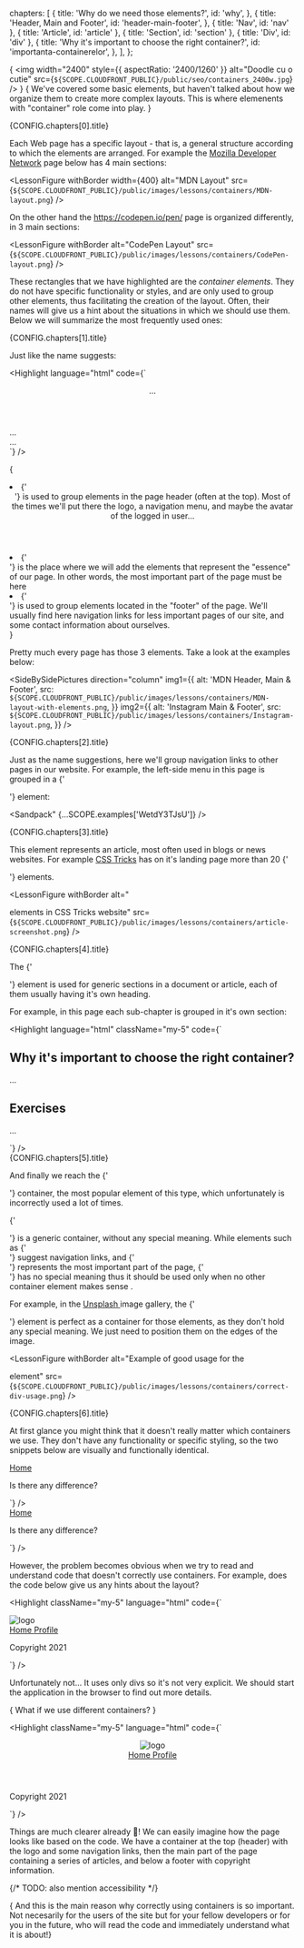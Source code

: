   chapters: [
    {
      title: 'Why do we need those elements?',
      id: 'why',
    }, {
      title: 'Header, Main and Footer',
      id: 'header-main-footer',
    },
    { title: 'Nav', id: 'nav' },
    { title: 'Article', id: 'article' },
    { title: 'Section', id: 'section' },
    { title: 'Div', id: 'div' },
    {
      title: 'Why it\'s important to choose the right container?',
      id: 'importanta-containerelor',
    },
  ],
};

{<LessonCover>
  <img
    width="2400"
    style={{ aspectRatio: '2400/1260' }}
    alt="Doodle cu o cutie"
    src={`${SCOPE.CLOUDFRONT_PUBLIC}/public/seo/containers_2400w.jpg`}
  />
</LessonCover>}
{<LessonFirstSentence> We've covered some basic elements, but haven't talked about how we organize them to create more complex layouts. This is where elemenents with "container" role come into play.
</LessonFirstSentence>}
<section>
  <LessonHeading as="h2" id={CONFIG.chapters[0].id}>
    {CONFIG.chapters[0].title}
  </LessonHeading>

  Each Web page has a specific layout - that is, a general structure according to which the elements are arranged. For example the <a href="https://developer.mozilla.org"> Mozilla Developer Network</a> page below has 4 main sections:

  <LessonFigure
    withBorder
    width={400}
    alt="MDN Layout"
    src={`${SCOPE.CLOUDFRONT_PUBLIC}/public/images/lessons/containers/MDN-layout.png`}
  />

  On the other hand the <a href="https://codepen.io/pen/" target="_blank" rel="noreferrer"> https://codepen.io/pen/</a> page is organized differently, in 3 main sections:

  <LessonFigure
    withBorder
    alt="CodePen Layout"
    src={`${SCOPE.CLOUDFRONT_PUBLIC}/public/images/lessons/containers/CodePen-layout.png`}
  />

  These rectangles that we have highlighted are the <em className="text-bold"> container elements</em>. They do not have specific functionality or styles, and are only used to group other elements, thus facilitating the creation of the layout. Often, their names will give us a hint about the situations in which we should use them. Below we will summarize the <span className="text-bold"> most frequently used </span> ones:
</section>

<section>
  <LessonHeading as="h2" id={CONFIG.chapters[1].id}>
    {CONFIG.chapters[1].title}
  </LessonHeading>

  Just like the name suggests:

  <div className="float-right">

  <Highlight language="html" code={`<body>
  <header> ... </header>
  <main> 
    ... 
  </main>
  <footer> ... </footer>
</body>`}
       />
  </div>

  {<List as="ol" variant="checkmark" className="mr-2 ml-0">
    <li className="mb-4"> <FormattedText as="strong"> {'<header>'} </FormattedText> is used to group elements in the page header (often at the top). Most of the times we'll put there the logo, a navigation menu, and maybe the avatar of the logged in user...
    </li>
    <li className="mb-4"> <FormattedText as="strong"> {'<main>'} </FormattedText> is the place where we will add the elements that represent the "essence" of our page. In other words, the most important part of the page must be here
    </li>
    <li> <FormattedText as="strong"> {'<footer>'} </FormattedText> is used to group elements located in the "footer" of the page. We'll usually find here navigation links for less important pages of our site, and some contact information about ourselves.
    </li>
  </List>}

  Pretty much every page has those 3 elements. Take a look at the examples below:

  <SideBySidePictures direction="column"
    img1={{
      alt: 'MDN Header, Main & Footer',
      src: `${SCOPE.CLOUDFRONT_PUBLIC}/public/images/lessons/containers/MDN-layout-with-elements.png`,
    }}
    img2={{
      alt: 'Instagram Main & Footer',
      src: `${SCOPE.CLOUDFRONT_PUBLIC}/public/images/lessons/containers/Instagram-layout.png`,
    }}
  />
</section>

<section>
  <LessonHeading as="h2" id={CONFIG.chapters[2].id}>
    {CONFIG.chapters[2].title}
  </LessonHeading>

  Just as the name suggestions, here we'll group navigation links to other pages in our website. For example, the left-side menu in this page is grouped in a <FormattedText as="strong"> {'<nav>'} </FormattedText> element:

  <Sandpack" {...SCOPE.examples['WetdY3TJsU']} />
</section>
<section>
  <LessonHeading as="h2" id={CONFIG.chapters[3].id}>
    {CONFIG.chapters[3].title}
  </LessonHeading>
  
  This element represents an article, most often used in blogs or news websites. For example <a href="https://css-tricks.com" target="_blank" rel="noreferrer"> CSS Tricks</a> has on it's landing page more than 20 <FormattedText as="strong"> {'<article>'} </FormattedText> elements.

  <LessonFigure
    withBorder
    alt="<article> elements in CSS Tricks website"
    src={`${SCOPE.CLOUDFRONT_PUBLIC}/public/images/lessons/containers/article-screenshot.png`}
  />
</section>
<section>
  <LessonHeading as="h2" id={CONFIG.chapters[4].id}>
    {CONFIG.chapters[4].title}
  </LessonHeading>

  The <FormattedText as="strong"> {'<section>'} </FormattedText> element is used for generic sections in a document or article, each of them usually having it's own heading.

  For example, in this page each sub-chapter is grouped in it's own section:

  <Highlight language="html" className="my-5" code={`<article>
  <section>
    <h2> Why it's important to choose the right container? </h2>
    <p>
      ...
    </p>
  </section>
  <section>
    <h2> Exercises </h2>
    <p>
      ...
    </p>
  </section>
</article>`}
  />
</section>

<section>
  <LessonHeading as="h2" id={CONFIG.chapters[5].id}>
    {CONFIG.chapters[5].title}
  </LessonHeading>

  And finally we reach the <FormattedText as="strong"> {'<div>'} </FormattedText> container, the most popular element of this type, which unfortunately is incorrectly used a lot of times.

  <FormattedText as="strong"> {'<div>'} </FormattedText> is a generic container, without any special meaning. While elements such as <FormattedText> {'<nav>'} </FormattedText> suggest navigation links, and <FormattedText> {'<main>'} </FormattedText> represents the most important part of the page, <FormattedText> {'<div>'} </FormattedText> has no special meaning thus it should be used only when <span className="text-bold"> no other container element makes sense </span>.

  For example, in the <a href="https://unsplash.com/">Unsplash </a> image gallery, the <FormattedText> {'<div>'} </FormattedText> element is perfect as a container for those elements, as they don't hold any special meaning. We just need to position them on the edges of the image.

  <LessonFigure
    withBorder
    alt="Example of good usage for the <div> element"
    src={`${SCOPE.CLOUDFRONT_PUBLIC}/public/images/lessons/containers/correct-div-usage.png`}
  />
</section>

<section>
  <LessonHeading as="h2" id={CONFIG.chapters[6].id}>
    {CONFIG.chapters[6].title}
  </LessonHeading>

  At first glance you might think that it doesn't really matter which containers we use. They don't have any functionality or specific styling, so the two snippets below are visually and functionally identical.

<div className="d-flex justify-content-between flex-wrap">
  <div className="max-w-full mr-16 my-5">
      <Highlight language="html" code={`<body>
  <nav>
    <a href="/"> Home </a>
  </nav>
  <main>
    <p> Is there any difference? </p>
  </main>
</body>`}
            />
  </div>
  <div className="max-w-full my-5">
      <Highlight language="html" code={`<body>
  <div>
    <a href="/"> Home </a>
  </div>
  <div>
    <p> Is there any difference? </p>
  </div>
</body>`}
         />
   </div>
</div>

  However, the problem becomes obvious when we try to read and understand code that doesn't correctly use containers. For example, does the code below give us any hints about the layout?

   <Highlight className="my-5" language="html" code={`<body>
  <div>
    <img src="logo" alt="logo">
    <div>
      <a href="/home"> Home </a>
      <a href="/profile"> Profile </a>
    </div>
  </div>
  <div>
    <div></div>
    <div></div>
    <div></div>
    <div></div>
  </div>
  <div>
    <p> Copyright 2021 </p>
  </div>
</body>`}
        />

  Unfortunately not... It uses only divs so it's not very explicit. We should start the application in the browser to find out more details.

  {<LessonQuote> What if we use different containers? </LessonQuote>}

<Highlight className="my-5" language="html" code={` <body>
  <header>
    <img src="logo" alt="logo">
    <nav>
      <a href="/home"> Home </a>
      <a href="/profile"> Profile </a>
    </nav>
  </header>
  <main>
    <article></article>
    <article></article>
    <article></article>
    <article></article>
  </main>
  <footer>
    <p> Copyright 2021 </p>
  </footer>
</body>`}
        />

  Things are much clearer already 💪! We can easily imagine how the page looks like based on the code. We have a container at the top (header) with the logo and some navigation links, then the main part of the page containing a series of articles, and below a footer with copyright information.

  {/* TODO: also mention accessibility  */}

  {<LessonQuote variant="centered"> And this is the main reason why correctly using containers is so important. Not necesarily for the users of the site but for your fellow developers or for you in the future, who will read the code and immediately understand what it is about!</LessonQuote>}
</section>
